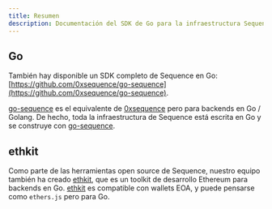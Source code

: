 ```yaml
---
title: Resumen
description: Documentación del SDK de Go para la infraestructura Sequence orientada a juegos web3.
---
```


## Go
También hay disponible un SDK completo de Sequence en Go: [https://github.com/0xsequence/go-sequence](https://github.com/0xsequence/go-sequence).

[go-sequence](https://github.com/0xsequence/go-sequence) es el equivalente de [0xsequence](https://github.com/0xsequence/sequence.js)
pero para backends en Go / Golang. De hecho, toda la infraestructura de Sequence está escrita en Go y se construye con [go-sequence](https://github.com/0xsequence/go-sequence).

## ethkit
Como parte de las herramientas open source de Sequence, nuestro equipo también ha creado [ethkit](https://github.com/0xsequence/ethkit), que
es un toolkit de desarrollo Ethereum para backends en Go. [ethkit](https://github.com/0xsequence/ethkit) es compatible con wallets EOA,
y puede pensarse como `ethers.js` pero para Go.